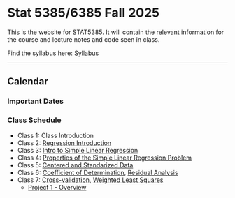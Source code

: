 # Stat 5385/6385 Fall 2025

This is the website for STAT5385. It will contain the relevant information for
the course and lecture notes and code seen in class.

Find the syllabus here: [Syllabus](https://github.com/Rene-Gutierrez/stat5385/blob/main/Syllabus%20Stat%205385-6385.pdf)

---

## Calendar

### Important Dates

### Class Schedule

* Class 1: Class Introduction
* Class 2: [Regression Introduction](#introduction)
* Class 3: [Intro to Simple Linear Regression](#intro-to-slr)
* Class 4: [Properties of the Simple Linear Regression Problem](#properties-of-the-estimates)
* Class 5: [Centered and Standarized Data](#centering-and-standarizing-the-data)
* Class 6: [Coefficient of Determination](#coefficient-of-determination), [Residual Analysis](#residual-analysis)
* Class 7: [Cross-validation](#cross-validation), [Weighted Least Squares](#weighted-least-squares)
  - [Project 1 - Overview]()

